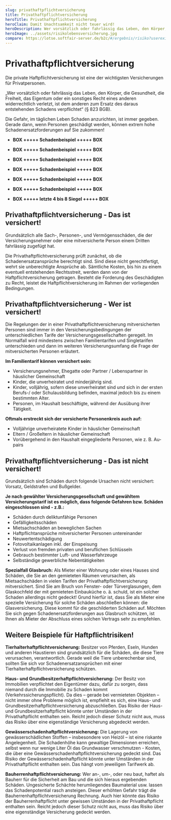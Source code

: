 ```yaml
---
slug: privathaftpflichtversicherung
title: Privathaftpflichtversicherung
heroTitle: Privathaftpflichtversicherung
heroClaim: Damit Unachtsamkeit nicht teuer wird!
heroDescription: Wer vorsätzlich oder fahrlässig das Leben, den Körper, die Gesundheit, die Freiheit, das Eigentum oder ein sonstiges Recht eines anderen widerrechtlich verletzt, ist dem anderen zum Ersatz des daraus entstehenden Schadens verpflichtet. (§823 BGB)
heroImage: ../assets/risikolebensversicherung.jpg
compare: https://lotse.softfair-server.de/b2c/#/ergebnis/risiko?userexid=2d4bb434-1306-11e5-8000-fc8c26b417db
---
```


<ProvenExpert />

# Privathaftpflichtversicherung

Die private Haftpflichtversicherung ist eine der wichtigsten Versicherungen für Privatpersonen.

„Wer vorsätzlich oder fahrlässig das Leben, den Körper, die Gesundheit, die Freiheit, das Eigentum oder ein sonstiges Recht eines anderen widerrechtlich verletzt, ist dem anderen zum Ersatz des daraus entstehenden Schadens verpflichtet“ (§ 823 BGB). 

Die Gefahr, im täglichen Leben Schaden anzurichten, ist immer gegeben. Gerade dann, wenn Personen geschädigt werden, können extrem hohe Schadenersatzforderungen auf Sie zukommen!

- **BOX +++++ Schadenbeispiel +++++ BOX**
- **BOX +++++ Schadenbeispiel +++++ BOX**
- **BOX +++++ Schadenbeispiel +++++ BOX**
- **BOX +++++ Schadenbeispiel +++++ BOX**
- **BOX +++++ Schadenbeispiel +++++ BOX**
- **BOX +++++ Schadenbeispiel +++++ BOX**

- **BOX +++++ letzte 4 bis 8 Siegel +++++ BOX**

<ContactAndCompareBox />

## Privathaftpflichtversicherung - Das ist versichert!

Grundsätzlich alle Sach-, Personen-, und Vermögensschäden, die der Versicherungsnehmer oder eine mitversicherte Person einem Dritten fahrlässig zugefügt hat.

Die Privathaftpflichtversicherung prüft zunächst, ob die Schadenersatzansprüche berechtigt sind. Sind diese nicht gerechtfertigt, wehrt sie unberechtigte Ansprüche ab. Sämtliche Kosten, bis hin zu einem eventuell entstehenden Rechtsstreit, werden dann von der Haftpflichtversicherung getragen. Besteht die Forderung des Geschädigten zu Recht, leistet die Haftpflichtversicherung im Rahmen der vorliegenden Bedingungen.

## Privathaftpflichtversicherung - Wer ist versichert!

Die Regelungen der in einer Privathaftpflichtversicherung mitversicherten Personen sind immer in den Versicherungsbedingungen der unterschiedlichen Tarife der Versicherungsgesellschaften geregelt. Im Normalfall wird mindestens zwischen Familientarifen und Singletarifen unterschieden und dann im weiteren Versicherungsumfang die Frage der mitversicherten Personen erläutert.

**Im Familientarif können versichert sein:**
- Versicherungsnehmer, Ehegatte oder Partner / Lebenspartner in häuslicher Gemeinschaft
- Kinder, die unverheiratet und minderjährig sind. 
- Kinder, volljährig, sofern diese unverheiratet sind und sich in der ersten Berufs-/ oder Schulausbildung befinden, maximal jedoch bis zu einem bestimmten Alter.
- Personen, im Haushalt beschäftigte, während der Ausübung ihrer Tätigkeit.

**Oftmals erstreckt sich der versicherte Personenkreis auch auf:**
- Volljährige unverheiratete Kinder in häuslicher Gemeinschaft
- Eltern / Großeltern in häuslicher Gemeinschaft
- Vorübergehend in den Haushalt eingegliederte Personen, wie z. B. Au-pairs

## Privathaftpflichtversicherung - Das ist nicht versichert!

Grundsätzlich sind Schäden durch folgende Ursachen nicht versichert: Vorsatz, Geldstrafen und Bußgelder.

**Je nach gewählter Versicherungsgesellschaft und gewähltem Versicherungstarif ist es möglich, dass folgende Gefahren bzw. Schäden eingeschlossen sind - z.B.:**
- Schäden durch deliktunfähige Personen
- Gefälligkeitsschäden
- Mietsachschäden an beweglichen Sachen
- Haftpflichtansprüche mitversicherter Personen untereinander
- Neuwertentschädigung
- Fotovoltaikanlagen inkl. der Einspeisung
- Verlust von fremden privaten und beruflichen Schlüsseln
- Gebrauch bestimmter Luft- und Wasserfahrzeuge
- Selbständige gewerbliche Nebentätigkeiten

<ContactAndCompareBox />

**Spezialfall Glasbruch:** Als Mieter einer Wohnung oder eines Hauses sind Schäden, die Sie an den gemieteten Räumen verursachen, als Mietsachschäden in vielen Tarifen der Privathaftpflichtversicherung mitversichert. Sind Sie am Bruch von Fenster- oder Türverglasungen, dem Glaskochfeld der mit gemieteten Einbauküche o. ä. schuld, ist ein solcher Schaden allerdings nicht gedeckt! Grund hierfür ist, dass Sie als Mieter eine spezielle Versicherung für solche Schäden abschließen können: die Glasversicherung. Diese kommt für die geschilderten Schäden auf. Möchten Sie sich gegen Schadenersatzforderungen aus Glasbruch schützen, ist Ihnen als Mieter der Abschluss eines solchen Vertrags sehr zu empfehlen.

## Weitere Beispiele für Haftpflichtrisiken!

**Tierhalterhaftpflichtversicherung:** Besitzer von Pferden, Eseln, Hunden und anderen Haustieren sind grundsätzlich für die Schäden, die diese Tiere verursachen, verantwortlich. Gerade weil die Tiere unberechenbar sind, sollten Sie sich vor Schadenersatzansprüchen mit einer Tierhalterhaftpflichtversicherung schützen.

**Haus- und Grundbesitzerhaftpflichtversicherung:** Der Besitz von Immobilien verpflichtet den Eigentümer dazu, dafür zu sorgen, dass niemand durch die Immobilie zu Schaden kommt (Verkehrssicherungspflicht). Da dies – gerade bei vermieteten Objekten – nicht immer ohne Probleme möglich ist, empfiehlt es sich, eine Haus- und Grundbesitzerhaftpflichtversicherung abzuschließen. Das Risiko der Haus- und Grundbesitzerhaftpflicht könnte unter Umständen in der Privathaftpflicht enthalten sein. Reicht jedoch dieser Schutz nicht aus, muss das Risiko über eine eigenständige Versicherung abgedeckt werden.

**Gewässerschadenhaftpflichtversicherung:** Die Lagerung von gewässerschädlichen Stoffen – insbesondere von Heizöl – ist eine riskante Angelegenheit. Die Schadenhöhe kann gewaltige Dimensionen erreichen, selbst wenn nur wenige Liter Öl das Grundwasser verschmutzen - Kosten, die über eine Gewässerschadenhaftpflichtversicherung gedeckt sind. Das Risiko der Gewässerschadenhaftpflicht könnte unter Umständen in der Privathaftpflicht enthalten sein. Das hängt vom jeweiligen Tarifwerk ab.

**Bauherrenhaftpflichtversicherung:** Wer an-, um-, oder neu baut, haftet als Bauherr für die Sicherheit am Bau und die sich hieraus ergebenden Schäden. Ungesicherte Schächte herumliegendes Baumaterial usw. lassen das Schadenpotential rasch ansteigen. Dieser erhöhten Gefahr trägt die Bauherrenhaftpflichtversicherung Rechnung. Auch hier könnte das Risiko der Bauherrenhaftpflicht unter gewissen Umständen in der Privathaftpflicht enthalten sein. Reicht jedoch dieser Schutz nicht aus, muss das Risiko über eine eigenständige Versicherung gedeckt werden. 

<ContactAndCompareBox />

<ProvenExpert />
